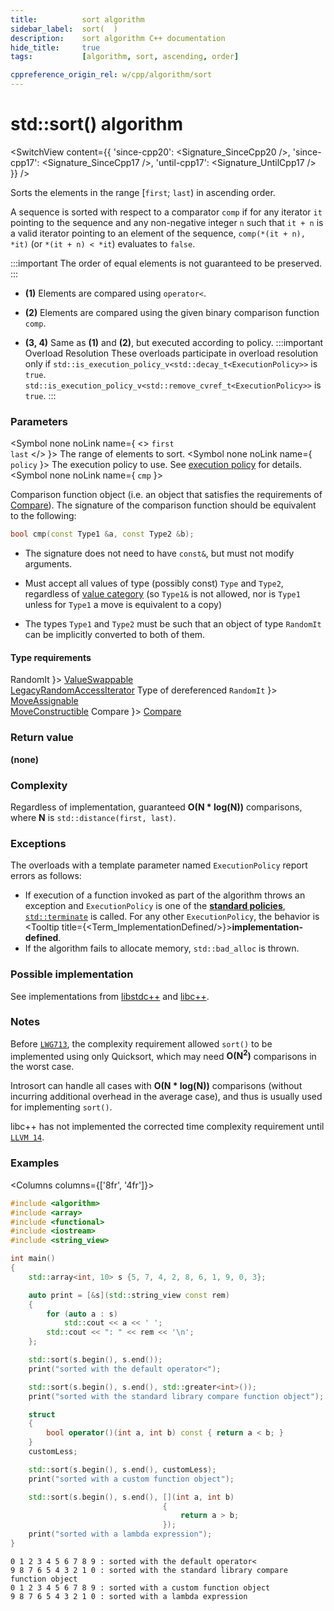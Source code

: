 ```yaml
---
title:			sort algorithm
sidebar_label:	sort(  )
description:	sort algorithm C++ documentation
hide_title:		true
tags:			[algorithm, sort, ascending, order]

cppreference_origin_rel: w/cpp/algorithm/sort
---
```



<!-- Terms -->


<!----------------- Codes ---------------------->


# std::sort() algorithm

<SwitchView content={{
	'since-cpp20': <Signature_SinceCpp20 />,
	'since-cpp17': <Signature_SinceCpp17 />,
	'until-cpp17': <Signature_UntilCpp17 />
}} />

Sorts the elements in the range [`first`; `last`) in ascending order.

A sequence is sorted with respect to a comparator `comp` if for any iterator `it` pointing to the sequence and any non-negative integer `n` such that `it + n` is a valid iterator pointing to an element of the sequence, `comp(*(it + n), *it)` (or `*(it + n) < *it`) evaluates to `false`.

:::important
The order of equal elements is not guaranteed to be preserved.
:::

- **(1)** Elements are compared using `operator<`.

- **(2)** Elements are compared using the given binary comparison function `comp`.

- **(3, 4)** Same as **(1)** and **(2)**, but executed according to policy.
	:::important Overload Resolution
	These overloads participate in overload resolution only if
	<Until v='cpp20'> <code>std::is_execution_policy_v&lt;std::decay_t&lt;ExecutionPolicy&gt;&gt;</code> is <code>true</code>. </Until>
	<Since v='cpp20'> <code>std::is_execution_policy_v&lt;std::remove_cvref_t&lt;ExecutionPolicy&gt;&gt;</code> is <code>true</code>. </Since>
	:::

### Parameters

<SymbolTable>

  <Symbol none noLink name={ <> <code>first</code> <br/> <code>last</code> </> }>
    The range of elements to sort.
  </Symbol>
  <Symbol none noLink name={ <code>policy</code> }>
    The execution policy to use. See <a href="#">execution policy</a> for details.
  </Symbol>
  <Symbol none noLink name={ <code>cmp</code> }>

Comparison function object (i.e. an object that satisfies the requirements of [Compare](/docs/named_req/Compare)).
The signature of the comparison function should be equivalent to the following:
```cpp
bool cmp(const Type1 &a, const Type2 &b);
```
- The signature does not need to have `const&`, but must not modify arguments.
- Must accept all values of type (possibly const) `Type` and `Type2`, regardless of [value category](#) (so `Type1&` is not allowed, <Since v='cpp11'>nor is <code>Type1</code> unless for <code>Type1</code> a move is equivalent to a copy</Since>)
- The types `Type1` and `Type2` must be such that an object of type `RandomIt` can be implicitly converted to both of them.


  </Symbol>

</SymbolTable>

#### Type requirements

<SymbolTable>
  <Symbol none noLink name={ <code>RandomIt</code> }>
    <a href="/docs/named_req/ValueSwappable">ValueSwappable</a> <br/>
    <a href="/docs/named_req/LegacyRandomAccessIterator">LegacyRandomAccessIterator</a>
  </Symbol>
  <Symbol none noLink name={ <> Type of dereferenced <code>RandomIt</code> </> }>
    <a href="/docs/named_req/MoveAssignable">MoveAssignable</a> <br/>
    <a href="/docs/named_req/MoveConstructible">MoveConstructible</a>
  </Symbol>
  <Symbol none noLink name={ <code>Compare</code> }>
    <a href="/docs/named_req/Compare">Compare</a>
  </Symbol>
</SymbolTable>

### Return value

**(none)**

### Complexity

Regardless of implementation, guaranteed **O(N \* log(N))** comparisons, where **N** is `std::distance(first, last)`.

### Exceptions

The overloads with a template parameter named `ExecutionPolicy` report errors as follows:
- If execution of a function invoked as part of the algorithm throws an exception and `ExecutionPolicy` is one of the [**standard policies**](#), [`std::terminate`](#) is called.
	For any other `ExecutionPolicy`, the behavior is <Tooltip title={<Term_ImplementationDefined/>}>**implementation-defined**</Tooltip>.
- If the algorithm fails to allocate memory, `std::bad_alloc` is thrown.

### Possible implementation

See implementations from [libstdc++](https://github.com/gcc-mirror/gcc/blob/d9375e490072d1aae73a93949aa158fcd2a27018/libstdc%2B%2B-v3/include/bits/stl_algo.h#L1950) and [libc++](https://github.com/llvm/llvm-project/blob/e7fc254875ca9e82b899d5354fae9b5b779ff485/libcxx/include/__algorithm/sort.h#L264).

### Notes

Before [`LWG713`](https://cplusplus.github.io/LWG/issue713), the complexity requirement allowed `sort()` to be implemented using only Quicksort,
which may need **O(N<sup>2</sup>)** comparisons in the worst case.

Introsort can handle all cases with **O(N \* log(N))** comparisons (without incurring additional overhead in the average case), and thus is usually used for implementing `sort()`.

libc++ has not implemented the corrected time complexity requirement until [`LLVM 14`](https://reviews.llvm.org/D113413).

### Examples

<Columns columns={['8fr', '4fr']}>
<div>

```cpp title='Main.cpp' showLineNumbers
#include <algorithm>
#include <array>
#include <functional>
#include <iostream>
#include <string_view>

int main()
{
    std::array<int, 10> s {5, 7, 4, 2, 8, 6, 1, 9, 0, 3};

    auto print = [&s](std::string_view const rem)
    {
        for (auto a : s)
            std::cout << a << ' ';
        std::cout << ": " << rem << '\n';
    };

    std::sort(s.begin(), s.end());
    print("sorted with the default operator<");

    std::sort(s.begin(), s.end(), std::greater<int>());
    print("sorted with the standard library compare function object");

    struct
    {
        bool operator()(int a, int b) const { return a < b; }
    }
    customLess;

    std::sort(s.begin(), s.end(), customLess);
    print("sorted with a custom function object");

    std::sort(s.begin(), s.end(), [](int a, int b)
                                  {
                                      return a > b;
                                  });
    print("sorted with a lambda expression");
}
```

</div>
<div>

```plaintext title="Output"
0 1 2 3 4 5 6 7 8 9 : sorted with the default operator<
9 8 7 6 5 4 3 2 1 0 : sorted with the standard library compare function object
0 1 2 3 4 5 6 7 8 9 : sorted with a custom function object
9 8 7 6 5 4 3 2 1 0 : sorted with a lambda expression
```

</div>
</Columns>
